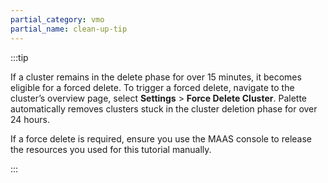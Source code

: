 ```yaml
---
partial_category: vmo
partial_name: clean-up-tip
---
```


:::tip

If a cluster remains in the delete phase for over 15 minutes, it becomes eligible for a forced delete. To trigger a
forced delete, navigate to the cluster’s overview page, select **Settings** > **Force Delete Cluster**.
Palette automatically removes clusters stuck in the cluster deletion phase for over 24 hours.

If a force delete is required, ensure you use the MAAS console to release the resources you used for this tutorial manually.

:::